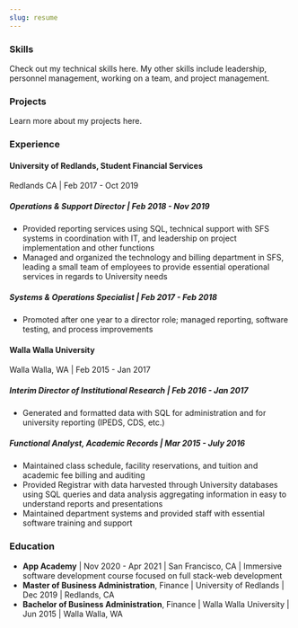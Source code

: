 ```yaml
---
slug: resume
---
```



### Skills
Check out my technical skills <Link to='/technologies'>here</Link>. My other skills include leadership, personnel management, working on a team, and project management.

### Projects
Learn more about my projects <Link to='/projects'>here</Link>.

### Experience
#### University of Redlands, Student Financial Services
Redlands CA | Feb 2017 - Oct 2019

##### Operations & Support Director | Feb 2018 - Nov 2019
- Provided reporting services using SQL, technical support with SFS systems in coordination with IT, and leadership on project implementation and other functions
- Managed and organized the technology and billing department in SFS, leading a small team of employees to provide essential operational services in regards to University needs

##### Systems & Operations Specialist | Feb 2017 - Feb 2018
- Promoted after one year to a director role; managed reporting, software testing, and process improvements

#### Walla Walla University
Walla Walla, WA | Feb 2015 - Jan 2017

##### Interim Director of Institutional Research | Feb 2016 - Jan 2017
- Generated and formatted data with SQL for administration and for university reporting (IPEDS, CDS, etc.)

##### Functional Analyst, Academic Records | Mar 2015 - July  2016
- Maintained class schedule, facility reservations, and tuition and academic fee billing and auditing
- Provided Registrar with data harvested through University databases using SQL queries and data analysis aggregating information in easy to understand reports and presentations
- Maintained department systems and provided staff with essential software training and support

### Education
- **App Academy** | Nov 2020 - Apr 2021 | San Francisco, CA | Immersive software development course focused on full stack-web development
- **Master of Business Administration**, Finance | University of Redlands | Dec 2019 | Redlands, CA
- **Bachelor of Business Administration**, Finance | Walla Walla University | Jun 2015  | Walla Walla, WA
